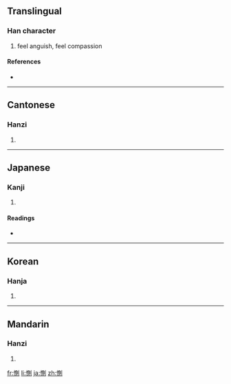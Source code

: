 {{also|恻}}
==Translingual==

===Han character===
{{Han char|rn=61|rad=心|as=09|sn=12|four=9200<sub>0</sub>|canj=心月金弓 (PBCN)}}

# feel anguish, feel compassion

====References====
* {{Han ref|kx=0393.050|dkj=10869|dj=0729.030|hdz=42327.120|uh=60FB|ud=24827|bh=B46C|bd=46188}}

----

==Cantonese==

===Hanzi===
{{yue-hanzi|jyut=|y=chak1|sim=恻}}

# {{defn|Cantonese|sort=心09}}

----

==Japanese==

===Kanji===
{{ja-kanji|grade=|rs=心09}}

# {{defn|Japanese|sort=心09}}

====Readings====
* {{ja-readings|on=[[そく]] (soku), [[しょく]] (shoku)|kun=[[いたむ]] (itamu)}}

----

==Korean==

===Hanja===
{{ko-hanja|hangeul=측|eumhun=|rv=cheuk|mr=ch'ŭk|y=chuk}}

# {{defn|Korean|sort=心09}}

----

==Mandarin==

===Hanzi===
{{cmn-hanzi|sim=恻|pin=[[cè]] ([[ce4]])|wg=ts'e<sup>4</sup>}}

# {{defn|Mandarin|sort=心09}}

[[fr:惻]]
[[li:惻]]
[[ja:惻]]
[[zh:惻]]